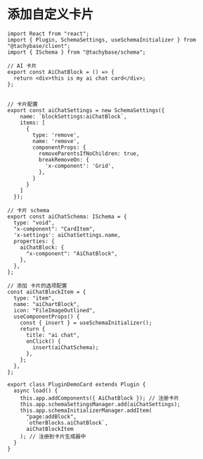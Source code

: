 # 添加自定义卡片

```tsx
import React from "react";
import { Plugin, SchemaSettings, useSchemaInitializer } from "@tachybase/client";
import { ISchema } from "@tachybase/schema";

// AI 卡片
export const AiChatBlock = () => {
  return <div>this is my ai chat card</div>;
};


// 卡片配置
export const aiChatSettings = new SchemaSettings({
    name: `blockSettings:aiChatBlock`,
    items: [
      {
        type: 'remove',
        name: 'remove',
        componentProps: {
          removeParentsIfNoChildren: true,
          breakRemoveOn: {
            'x-component': 'Grid',
          },
        }
      }
    ]
  });

// 卡片 schema
export const aiChatSchema: ISchema = {
  type: "void",
  "x-component": "CardItem",
  'x-settings': aiChatSettings.name,
  properties: {
    aiChatBlock: {
      "x-component": "AiChatBlock",
    },
  },
};

// 添加 卡片的选项配置
const aiChatBlockItem = {
  type: "item",
  name: "aiChartBlock",
  icon: "FileImageOutlined",
  useComponentProps() {
    const { insert } = useSchemaInitializer();
    return {
      title: "ai chat",
      onClick() {
        insert(aiChatSchema);
      },
    };
  },
};

export class PluginDemoCard extends Plugin {
  async load() {
    this.app.addComponents({ AiChatBlock }); // 注册卡片
    this.app.schemaSettingsManager.add(aiChatSettings);
    this.app.schemaInitializerManager.addItem(
      "page:addBlock",
      `otherBlocks.aiChatBlock`,
      aiChatBlockItem
    ); // 注册到卡片生成器中
  }
}

```


<DesignerDemo1 />

